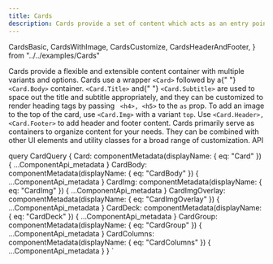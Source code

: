 ```yaml
---
title: Cards
description: Cards provide a set of content which acts as an entry point to more detailed information.
---
```


  CardsBasic,
  CardsWithImage,
  CardsCustomize,
  CardsHeaderAndFooter,
} from "../../examples/Cards"

<Overview guidelink="https://modus.trimble.com/components/cards/">
  Cards provide a flexible and extensible content container with multiple
  variants and options.
</Overview>

<CodeBlock title="Card Example" code={CardsBasic}>
  Cards use a wrapper <code>&lt;Card&gt;</code> followed by a{" "}
  <code>&lt;Card.Body&gt;</code> container. <code>&lt;Card.Title&gt;</code> and{" "}
  <code>&lt;Card.Subtitle&gt;</code> are used to space out the title and
  subtitle appropriately, and they can be customized to render heading tags by
  passing
  <code> &lt;h4&gt;, &lt;h5&gt;</code> to the <code>as</code> prop.
</CodeBlock>

<CodeBlock title="Card with Image" code={CardsWithImage}>
  To add an image to the top of the card, use <code>&lt;Card.Img&gt;</code> with
  a variant <code>top</code>.
</CodeBlock>

<CodeBlock title="Header and Footer" code={CardsHeaderAndFooter}>
  Use <code>&lt;Card.Header&gt;, &lt;Card.Footer&gt;</code> to add header and
  footer content.
</CodeBlock>

<CodeBlock title="Customizing Cards" code={CardsCustomize}>
  Cards primarily serve as containers to organize content for your needs. They
  can be combined with other UI elements and utility classes for a broad range
  of customization.
</CodeBlock>

<LinkedHeading h="2" className="h1" id="cards-api">
  API
</LinkedHeading>
<ComponentApi metadata={props.data.Card} />
<ComponentApi metadata={props.data.CardBody} exportedBy={props.data.Card} />
<ComponentApi metadata={props.data.CardImg} exportedBy={props.data.Card} />
<ComponentApi
  metadata={props.data.CardImgOverlay}
  exportedBy={props.data.Card}
/>

<ComponentApi metadata={props.data.CardDeck} />
<ComponentApi metadata={props.data.CardGroup} />
<ComponentApi metadata={props.data.CardColumns} />

  query CardQuery {
    Card: componentMetadata(displayName: { eq: "Card" }) {
      ...ComponentApi_metadata
    }
    CardBody: componentMetadata(displayName: { eq: "CardBody" }) {
      ...ComponentApi_metadata
    }
    CardImg: componentMetadata(displayName: { eq: "CardImg" }) {
      ...ComponentApi_metadata
    }
    CardImgOverlay: componentMetadata(displayName: { eq: "CardImgOverlay" }) {
      ...ComponentApi_metadata
    }
    CardDeck: componentMetadata(displayName: { eq: "CardDeck" }) {
      ...ComponentApi_metadata
    }
    CardGroup: componentMetadata(displayName: { eq: "CardGroup" }) {
      ...ComponentApi_metadata
    }
    CardColumns: componentMetadata(displayName: { eq: "CardColumns" }) {
      ...ComponentApi_metadata
    }
  }
`
